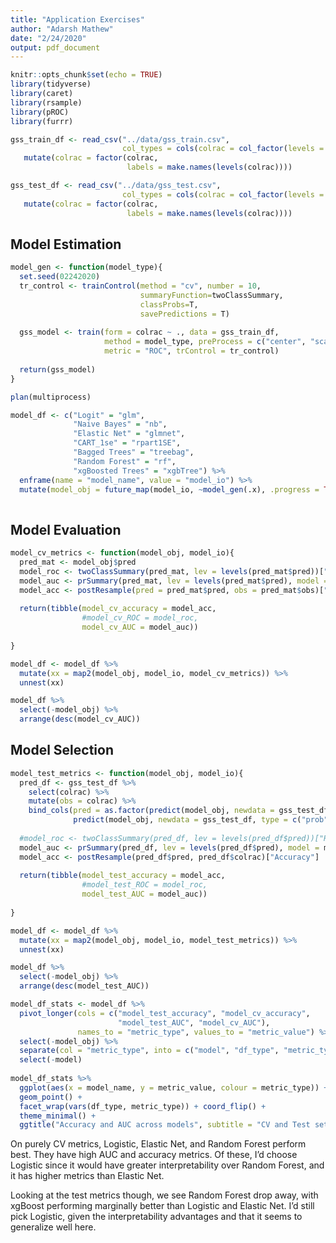 ```yaml
---
title: "Application Exercises"
author: "Adarsh Mathew"
date: "2/24/2020"
output: pdf_document
---
```


```r
knitr::opts_chunk$set(echo = TRUE)
library(tidyverse)
library(caret)
library(rsample)
library(pROC)
library(furrr)
```

```r
gss_train_df <- read_csv("../data/gss_train.csv", 
                         col_types = cols(colrac = col_factor(levels = c("1", "0")))) %>%
   mutate(colrac = factor(colrac, 
                          labels = make.names(levels(colrac))))

gss_test_df <- read_csv("../data/gss_test.csv", 
                         col_types = cols(colrac = col_factor(levels = c("1", "0")))) %>%
   mutate(colrac = factor(colrac, 
                          labels = make.names(levels(colrac))))
```


## Model Estimation

```r
model_gen <- function(model_type){
  set.seed(02242020)
  tr_control <- trainControl(method = "cv", number = 10,
                             summaryFunction=twoClassSummary,
                             classProbs=T,
                             savePredictions = T)
  
  gss_model <- train(form = colrac ~ ., data = gss_train_df,
                     method = model_type, preProcess = c("center", "scale"),
                     metric = "ROC", trControl = tr_control)
  
  return(gss_model)
}
```


```r
plan(multiprocess)

model_df <- c("Logit" = "glm", 
              "Naive Bayes" = "nb", 
              "Elastic Net" = "glmnet",
              "CART_1se" = "rpart1SE", 
              "Bagged Trees" = "treebag", 
              "Random Forest" = "rf", 
              "xgBoosted Trees" = "xgbTree") %>% 
  enframe(name = "model_name", value = "model_io") %>%
  mutate(model_obj = future_map(model_io, ~model_gen(.x), .progress = TRUE))
  
```

## Model Evaluation

```r
model_cv_metrics <- function(model_obj, model_io){
  pred_mat <- model_obj$pred
  model_roc <- twoClassSummary(pred_mat, lev = levels(pred_mat$pred))["ROC"]
  model_auc <- prSummary(pred_mat, lev = levels(pred_mat$pred), model = model_io)["AUC"]
  model_acc <- postResample(pred = pred_mat$pred, obs = pred_mat$obs)["Accuracy"]
  
  return(tibble(model_cv_accuracy = model_acc,
                #model_cv_ROC = model_roc,
                model_cv_AUC = model_auc))
  
}
```

```r
model_df <- model_df %>%
  mutate(xx = map2(model_obj, model_io, model_cv_metrics)) %>%
  unnest(xx)

model_df %>%
  select(-model_obj) %>%
  arrange(desc(model_cv_AUC))
```

## Model Selection

```r
model_test_metrics <- function(model_obj, model_io){
  pred_df <- gss_test_df %>%
    select(colrac) %>%
    mutate(obs = colrac) %>%
    bind_cols(pred = as.factor(predict(model_obj, newdata = gss_test_df, type = c("raw"))),
              predict(model_obj, newdata = gss_test_df, type = c("prob")))
  
  #model_roc <- twoClassSummary(pred_df, lev = levels(pred_df$pred))["ROC"]
  model_auc <- prSummary(pred_df, lev = levels(pred_df$pred), model = model_io)["AUC"]
  model_acc <- postResample(pred_df$pred, pred_df$colrac)["Accuracy"]
  
  return(tibble(model_test_accuracy = model_acc,
                #model_test_ROC = model_roc,
                model_test_AUC = model_auc))
  
}
```

```r
model_df <- model_df %>%
  mutate(xx = map2(model_obj, model_io, model_test_metrics)) %>%
  unnest(xx)

model_df %>% 
  select(-model_obj) %>%
  arrange(desc(model_test_AUC))
```

```r
model_df_stats <- model_df %>%
  pivot_longer(cols = c("model_test_accuracy", "model_cv_accuracy",
                        "model_test_AUC", "model_cv_AUC"), 
               names_to = "metric_type", values_to = "metric_value") %>%
  select(-model_obj) %>%
  separate(col = "metric_type", into = c("model", "df_type", "metric_type"), sep = "_") %>%
  select(-model)
  
model_df_stats %>%
  ggplot(aes(x = model_name, y = metric_value, colour = metric_type)) +
  geom_point() +
  facet_wrap(vars(df_type, metric_type)) + coord_flip() + 
  theme_minimal() +
  ggtitle("Accuracy and AUC across models", subtitle = "CV and Test sets")
```

On purely CV metrics, Logistic, Elastic Net, and Random Forest perform best. They have high AUC and accuracy metrics. Of these, I'd choose Logistic since it would have greater interpretability over Random Forest, and it has higher metrics than Elastic Net.

Looking at the test metrics though, we see Random Forest drop away, with xgBoost performing marginally better than Logistic and Elastic Net. I'd still pick Logistic, given the interpretability advantages and that it seems to generalize well here. 